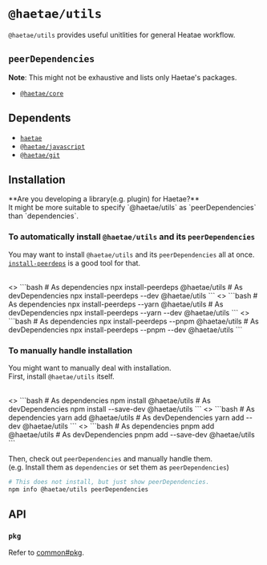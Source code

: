 
# `@haetae/utils`

`@haetae/utils` provides useful unitlities for general Heatae workflow.

## `peerDependencies`

**Note**: This might not be exhaustive and lists only Haetae's packages.

- [`@haetae/core`](./haetae-core)

## Dependents

- [`haetae`](./haetae)
- [`@haetae/javascript`](./haetae-javascript)
- [`@haetae/git`](./haetae-git)

## Installation

<Callout>
  **Are you developing a library(e.g. plugin) for Haetae?** <br />
  It might be more suitable to specify `@haetae/utils` as `peerDependencies` than `dependencies`.
</Callout>

### To automatically install `@haetae/utils` and its `peerDependencies`

You may want to install `@haetae/utils` and its `peerDependencies` all at once. <br/>
[`install-peerdeps`](https://www.npmjs.com/package/install-peerdeps) is a good tool for that.

<br/>

<PkgManagerTabs>
  <>
    ```bash
    # As dependencies
    npx install-peerdeps @haetae/utils
    # As devDependencies
    npx install-peerdeps --dev @haetae/utils
    ```
  </>
  <>
    ```bash
    # As dependencies
    npx install-peerdeps --yarn @haetae/utils
    # As devDependencies
    npx install-peerdeps --yarn --dev @haetae/utils
    ```
  </>
  <>
    ```bash
    # As dependencies
    npx install-peerdeps --pnpm @haetae/utils
    # As devDependencies
    npx install-peerdeps --pnpm --dev @haetae/utils
    ```
  </>
</PkgManagerTabs>

### To manually handle installation

You might want to manually deal with installation.<br/>
First, install `@haetae/utils` itself.

<br/>

<PkgManagerTabs>
  <>
    ```bash
    # As dependencies
    npm install @haetae/utils
    # As devDependencies
    npm install --save-dev @haetae/utils
    ```
  </>
  <>
    ```bash
    # As dependencies
    yarn add @haetae/utils
    # As devDependencies
    yarn add --dev @haetae/utils
    ```
  </>
  <>
    ```bash
    # As dependencies
    pnpm add @haetae/utils
    # As devDependencies
    pnpm add --save-dev @haetae/utils
    ```
  </>
</PkgManagerTabs>

Then, check out `peerDependencies` and manually handle them.<br/>
(e.g. Install them as `dependencies` or set them as `peerDependencies`)

```bash
# This does not install, but just show peerDependencies.
npm info @haetae/utils peerDependencies
```

## API

### `pkg`

Refer to [common#pkg](./common#pkg).

